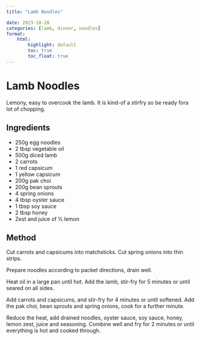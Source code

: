 ```yaml
---
title: "Lamb Noodles"

date: 2023-10-28
categories: [lamb, dinner, noodles]
format:
    html:
        highlight: default
        toc: true
        toc_float: true
---
```


# Lamb Noodles

Lemony, easy to overcook the lamb. It is kind-of a stirfry so be ready fora lot of chopping.

## Ingredients

* 250g egg noodles
* 2 tbsp vegetable oil
* 500g diced lamb
* 2 carrots
* 1 red capsicum
* 1 yellow capsicum
* 200g pak choi
* 200g bean sprouts
* 4 spring onions
* 4 tbsp oyster sauce
* 1 tbsp soy sauce
* 2 tbsp honey
* Zest and juice of &frac12; lemon


## Method

Cut carrots and capsicums into matchsticks. Cut spring onions into thin strips.

Prepare noodles according to packet directions, drain well.

Heat oil in a large pan until hot. Add the lamb, stir-fry for 5 minutes or until seared on all sides.

Add carrots and capsicums, and stir-fry for 4 minutes or until softened. Add the pak choi, bean sprouts and spring onions, cook for a further minute.

Reduce the heat, add drained noodles, oyster sauce, soy sauce, honey, lemon zest, juice and seasoning. Combine well and fry for 2 minutes or until everything is hot and cooked through.
